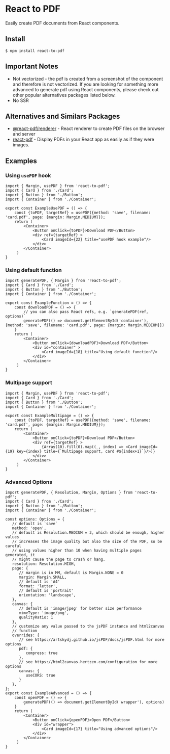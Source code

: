 
# React to PDF

Easily create PDF documents from React components.

## Install

```
$ npm install react-to-pdf
```

## Important Notes

- Not vectorized - the pdf is created from a screenshot of the component and therefore is not vectorized. If you are looking for something more advanced to generate pdf using React components, please check out other popular alternatives packages listed below.
- No SSR

## Alternatives and Similars Packages

- [@react-pdf/renderer](https://www.npmjs.com/package/@react-pdf/renderer) - React renderer to create PDF files on the browser and server
- [react-pdf](https://www.npmjs.com/package/react-pdf) - Display PDFs in your React app as easily as if they were images.

## Examples


### Using `usePDF` hook

```tsx
import { Margin, usePDF } from 'react-to-pdf';
import { Card } from './Card';
import { Button } from './Button';
import { Container } from './Container';

export const ExampleUsePDF = () => {
    const {toPDF, targetRef} = usePDF({method: 'save', filename: 'card.pdf', page: {margin: Margin.MEDIUM}});
    return (
        <Container>
            <Button onClick={toPDF}>Download PDF</Button>
            <div ref={targetRef} >
                <Card imageId={22} title="usePDF hook example"/>
            </div>
        </Container>
     )
}
```

<ExampleUsePDF/>

### Using default function

```tsx
import generatePDF, { Margin } from 'react-to-pdf';
import { Card } from './Card';
import { Button } from './Button';
import { Container } from './Container';

export const ExampleFunction = () => {
    const downloadPDF = () => {
        // you can also pass React refs, e.g. `generatePDF(ref, options)`
        generatePDF(() => document.getElementById('container'), {method: 'save', filename: 'card.pdf', page: {margin: Margin.MEDIUM}})
    }
    return (
        <Container>
            <Button onClick={downloadPDF}>Download PDF</Button>
            <div id="container" >
                <Card imageId={18} title="Using default function"/>
            </div>
        </Container>
     )
}
```

<ExampleFunction/>

### Multipage support

```tsx
import { Margin, usePDF } from 'react-to-pdf';
import { Card } from './Card';
import { Button } from './Button';
import { Container } from './Container';

export const ExampleMultipage = () => {
    const {toPDF, targetRef} = usePDF({method: 'save', filename: 'card.pdf', page: {margin: Margin.MEDIUM}});
    return (
        <Container>
            <Button onClick={toPDF}>Download PDF</Button>
            <div ref={targetRef} >
                {Array(10).fill(0).map((_, index) => <Card imageId={19} key={index} title={`Multipage support, card #${index+1}`}/>)}
            </div>
        </Container>
     )
}
```

<ExampleMultipage/>

### Advanced Options

```tsx
import generatePDF, { Resolution, Margin, Options } from 'react-to-pdf';
import { Card } from './Card';
import { Button } from './Button';
import { Container } from './Container';

const options: Options = {
   // default is `save`
   method: 'open',
   // default is Resolution.MEDIUM = 3, which should be enough, higher values
   // increases the image quality but also the size of the PDF, so be careful
   // using values higher than 10 when having multiple pages generated, it
   // might cause the page to crash or hang.
   resolution: Resolution.HIGH,
   page: {
      // margin is in MM, default is Margin.NONE = 0
      margin: Margin.SMALL,
      // default is 'A4'
      format: 'letter',
      // default is 'portrait'
      orientation: 'landscape',
   },
   canvas: {
      // default is 'image/jpeg' for better size performance
      mimeType: 'image/png',
      qualityRatio: 1
   },
   // customize any value passed to the jsPDF instance and html2canvas
   // function
   overrides: {
      // see https://artskydj.github.io/jsPDF/docs/jsPDF.html for more options
      pdf: {
         compress: true
      },
      // see https://html2canvas.hertzen.com/configuration for more options
      canvas: {
         useCORS: true
      }
   },
};
export const ExampleAdvanced = () => {
    const openPDF = () => {
        generatePDF(() => document.getElementById('wrapper'), options)
    }
    return (
        <Container> 
            <Button onClick={openPDF}>Open PDF</Button>
            <div id="wrapper">
                <Card imageId={17} title="Using advanced options"/>
            </div>
        </Container>
     )
}
```

<ExampleAdvanced/>
